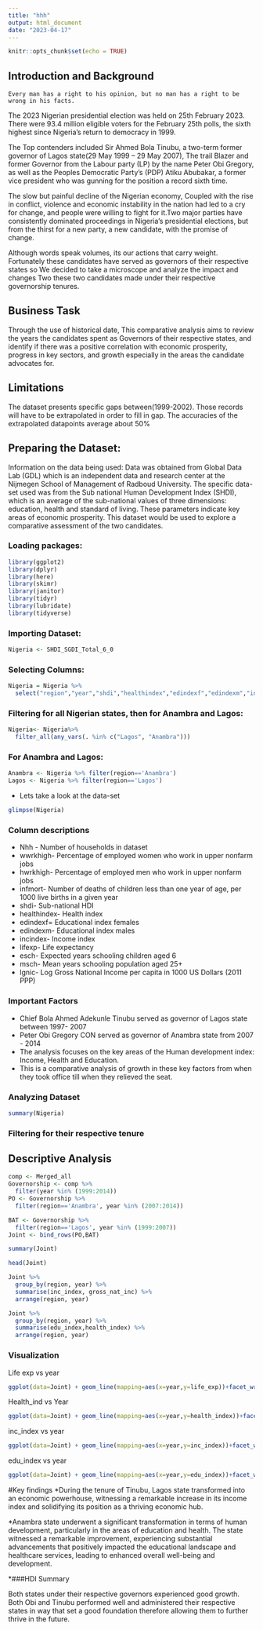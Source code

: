 ```yaml
---
title: "hhh"
output: html_document
date: "2023-04-17"
---
```


```r
knitr::opts_chunk$set(echo = TRUE)
```

## Introduction and Background 
```Every man has a right to his opinion, but no man has a right to be wrong in his facts.```

The 2023 Nigerian presidential election was held on 25th February 2023. There were 93.4 million eligible voters for the February 25th polls, the sixth highest since Nigeria’s return to democracy in 1999.

The Top contenders included Sir Ahmed Bola Tinubu, a two-term former governor of Lagos state(29 May 1999 – 29 May 2007), The trail Blazer and former Governor from the Labour party (LP) by the name Peter Obi Gregory, as well as the Peoples Democratic Party’s (PDP) Atiku Abubakar, a former vice president who was gunning for the position a record sixth time.

The slow but painful decline of the Nigerian economy, Coupled with the rise in conflict, violence and economic instability in the nation had led to a cry for change, and people were willing to fight for it.Two major parties have consistently dominated proceedings in Nigeria's presidential elections, but from the thirst for a new party, a new candidate, with the promise of change.

Although words speak volumes, its our actions that carry weight. Fortunately these candidates have served as governors of their respective states so We decided to take a microscope and analyze the impact and changes Two these two candidates made under their respective governorship tenures.
 
## Business Task

Through the use of historical date, This comparative analysis aims to review the years the candidates spent as Governors of their respective states, and identify if there was a positive correlation with economic prosperity, progress in key sectors, and growth especially in the areas the candidate advocates for.


## Limitations
The dataset presents specific gaps between(1999-2002). Those records will have to be extrapolated in order to fill in gap.
The accuracies of the extrapolated datapoints average about 50%


## Preparing the Dataset:

Information on the data being used:
Data was obtained from Global Data Lab (GDL) which is an independent data and research center at the Nijmegen School of Management of Radboud University. The specific data-set used was from the Sub national Human Development Index (SHDI), which is an average of the sub-national values of three dimensions: education, health and standard of living.
 These parameters indicate key areas of economic prosperity. This dataset would be used to explore a comparative assessment of the two candidates.




### Loading packages:

```r
library(ggplot2)
library(dplyr)
library(here)
library(skimr)
library(janitor)
library(tidyr)
library(lubridate)
library(tidyverse)
```


### Importing Dataset:
```r
Nigeria <- SHDI_SGDI_Total_6_0
```

### Selecting Columns:
```r
Nigeria = Nigeria %>% 
  select("region","year","shdi","healthindex","edindexf","edindexm","incindex","lifexp","esch","msch","lgnic")
```

### Filtering for all Nigerian states, then for Anambra and Lagos:
```r

Nigeria<- Nigeria%>%
  filter_all(any_vars(. %in% c("Lagos", "Anambra")))

```

### For Anambra and Lagos:
```r
Anambra <- Nigeria %>% filter(region=='Anambra')
Lagos <- Nigeria %>% filter(region=='Lagos')
```

 
* Lets take a look at the data-set

```r
glimpse(Nigeria)
```


### Column descriptions
* Nhh - Number of households in dataset
* wwrkhigh- Percentage of employed women who work in upper nonfarm jobs
* hwrkhigh- Percentage of employed men who work in upper nonfarm jobs 
* infmort- Number of deaths of children less than one year of age, per 1000 live births in a given year
* shdi- Sub-national HDI
* healthindex- Health index
* edindexf= Educational index females
* edindexm- Educational index males
* incindex- Income index
* lifexp- Life expectancy
* esch- Expected years schooling children aged 6
* msch- Mean years schooling population aged 25+
* lgnic- Log Gross National Income per capita in 1000 US Dollars (2011 PPP)


### Important Factors
* Chief Bola Ahmed Adekunle Tinubu served as governor of Lagos state between 1997- 2007
* Peter Obi Gregory CON served as governor of Anambra state from 2007 - 2014
* The analysis focuses on the key areas of the Human development index: Income, Health and Education.
* This is a comparative analysis of growth in these key factors from when they took office till when they relieved the seat.


### Analyzing Dataset
```r
summary(Nigeria)
```
### Filtering for their respective tenure

Descriptive Analysis
---
```r
comp <- Merged_all
Governorship <- comp %>%
  filter(year %in% (1999:2014))
PO <- Governorship %>%
  filter(region=='Anambra', year %in% (2007:2014))

BAT <- Governorship %>%
  filter(region=='Lagos', year %in% (1999:2007))
Joint <- bind_rows(PO,BAT)

summary(Joint)
```


```r
head(Joint)
```


```r
Joint %>% 
  group_by(region, year) %>%  
  summarise(inc_index, gross_nat_inc) %>% 		
  arrange(region, year)
```


```r
Joint %>% 
  group_by(region, year) %>%  
  summarise(edu_index,health_index) %>% 		
  arrange(region, year)
```


### Visualization

Life exp vs year
```r
ggplot(data=Joint) + geom_line(mapping=aes(x=year,y=life_exp))+facet_wrap(~region)+labs(y="Life expentancy", x="Year")
```


Health_ind vs Year
```r
ggplot(data=Joint) + geom_line(mapping=aes(x=year,y=health_index))+facet_wrap(~region)+labs(y="health index", x="Year")
```


inc_index vs year
```r
ggplot(data=Joint) + geom_line(mapping=aes(x=year,y=inc_index))+facet_wrap(~region)+labs(y="Income index", x="Year")
```


edu_index vs year
```r
ggplot(data=Joint) + geom_line(mapping=aes(x=year,y=edu_index))+facet_wrap(~region)+labs(y="Educational index", x="Year")

```


#Key findings
*During the tenure of Tinubu, Lagos state transformed into an economic powerhouse, witnessing a remarkable increase in its income index and solidifying its position as a thriving economic hub.

*Anambra state underwent a significant transformation in terms of human development, particularly in the areas of education and health. The state witnessed a remarkable improvement, experiencing substantial advancements that positively impacted the educational landscape and healthcare services, leading to enhanced overall well-being and development.

*###HDI Summary

Both states under their respective governors experienced good growth. Both Obi and Tinubu performed well and administered their respective states in way that set a good foundation therefore allowing them to further thrive in the future.